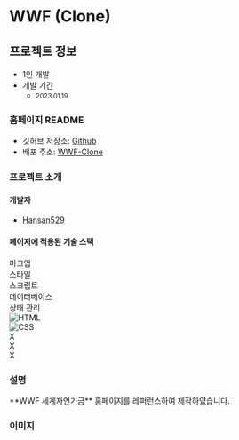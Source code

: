 # WWF (Clone)

## 프로젝트 정보

- 1인 개발  
- 개발 기간 
    - <small class="text-xs">2023.01.19</small>

### 홈페이지 README

- 깃허브 저장소: [Github](https://github.com/Hansan529/tutorial/tree/main/HRD-step02_CSS/CSS_markup/wwf)  
- 배포 주소: [WWF-Clone](https://hansan529.github.io/tutorial/HRD-step02_CSS/CSS_markup/wwf/)

### 프로젝트 소개

#### 개발자

 - [Hansan529](https://github.com/Hansan529)

#### 페이지에 적용된 기술 스택

<div class="table w-[100%]">
    <div class="table-header-group">
        <div class="table-row text-center">
            <div class="table-cell">마크업</div>
            <div class="table-cell">스타일</div>
            <div class="table-cell">스크립트</div>
            <div class="table-cell">데이터베이스</div>
            <div class="table-cell">상태 관리</div>
        </div>
    </div>
    <div class="table-row-group">
        <div class="table-row text-center items-center tabular-nums">
            <div class="table-cell align-middle">
                <img class="object-contain w-[30px] mx-auto" title="HTML" alt="HTML" src='/ico/language/html-icon.svg' />
            </div>
            <div class="table-cell align-middle">
                <img class="object-contain w-[30px] mx-auto" title="CSS" alt="CSS" src='/ico/language/css-icon.svg' />
            </div>
            <div class="table-cell align-middle">
                X
            </div>
            <div class="table-cell align-middle">
                X
            </div>
            <div class="table-cell align-middle">
                X
            </div>
        </div>
    </div>
</div>

### 설명

<div class="max-w-prose text-base/10">
    **WWF 세계자연기금** 홈페이지를 레퍼런스하여 제작하였습니다.
</div>


### 이미지